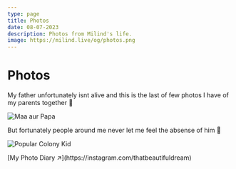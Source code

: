 ```yaml
---
type: page
title: Photos
date: 08-07-2023
description: Photos from Milind's life.
image: https://milind.live/og/photos.png
---
```



# Photos

My father unfortunately isnt alive and this is the last of few photos I have of my parents together 💞

<a title="Maa aur Papa" className="figure">
  <Image src={maaPapa} alt="Maa aur Papa" placeholder="blur" />
</a>

But fortunately people around me never let me feel the absense of him 🥹

<a title="Popular Colony Kid" className="figure">
  <Image src={popularKid} alt="Popular Colony Kid" placeholder="blur" />
</a>

<p style={{ textAlign: "right" }}>
  [My Photo Diary ↗](https://instagram.com/thatbeautifuldream)
</p>
